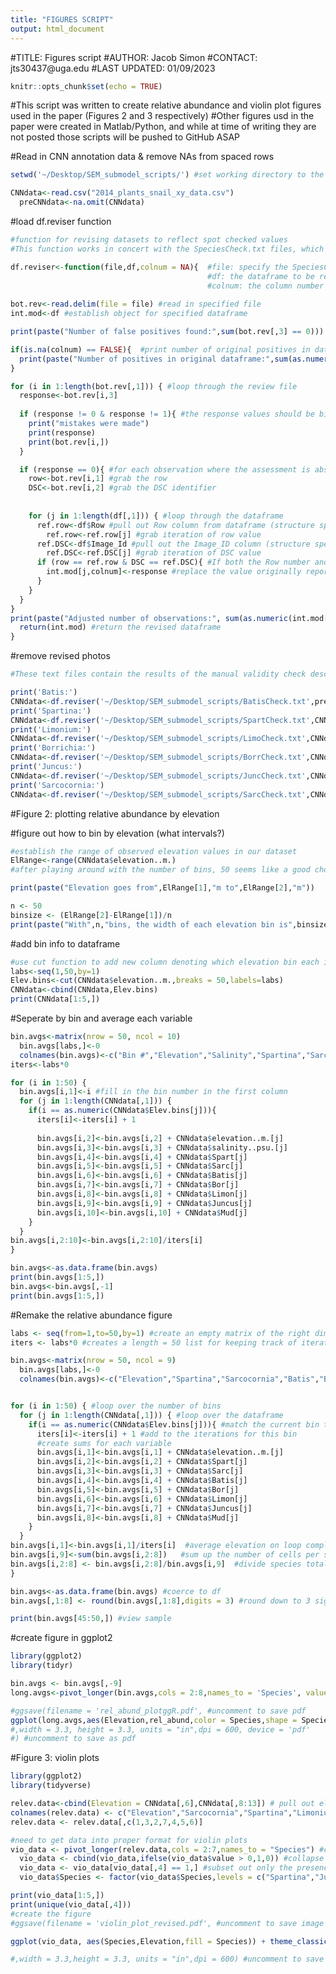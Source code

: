 ```yaml
---
title: "FIGURES SCRIPT"
output: html_document
---
```


#TITLE: Figures script
#AUTHOR: Jacob Simon
#CONTACT: jts30437@uga.edu
#LAST UPDATED: 01/09/2023

```r
knitr::opts_chunk$set(echo = TRUE)
```
#This script was written to create relative abundance and violin plot figures used in the paper (Figures 2 and 3 respectively)
#Other figures usd in the paper were created in Matlab/Python, and while at time of writing they are not posted those scripts will be pushed to GitHub ASAP

#Read in CNN annotation data & remove NAs from spaced rows
```r
setwd('~/Desktop/SEM_submodel_scripts/') #set working directory to the cloned repository

CNNdata<-read.csv("2014_plants_snail_xy_data.csv") 
  preCNNdata<-na.omit(CNNdata)
```
#load df.reviser function
```r
#function for revising datasets to reflect spot checked values
#This function works in concert with the SpeciesCheck.txt files, which contain the values of the manually checked bottom 5th percentile of each species

df.reviser<-function(file,df,colnum = NA){  #file: specify the SpeciesCheck.txt file to use
                                            #df: the dataframe to be revised
                                            #colnum: the column number of the species in question within the specified dataframe
  
bot.rev<-read.delim(file = file) #read in specified file 
int.mod<-df #establish object for specified dataframe

print(paste("Number of false positives found:",sum(bot.rev[,3] == 0))) #print number of false positives identified to console

if(is.na(colnum) == FALSE){  #print number of original positives in dataframe to consoles
  print(paste("Number of positives in original dataframe:",sum(as.numeric(df[,colnum] > 0))))
}

for (i in 1:length(bot.rev[,1])) { #loop through the review file
  response<-bot.rev[i,3]
  
  if (response != 0 & response != 1){ #the response values should be binary (presence/absence within a photo) so if it isn't one of those values something is wrong
    print("mistakes were made")
    print(response)
    print(bot.rev[i,])
  }

  if (response == 0){ #for each observation where the assessment is absent (0)
    row<-bot.rev[i,1] #grab the row
    DSC<-bot.rev[i,2] #grab the DSC identifier
    
    
    for (j in 1:length(df[,1])) { #loop through the dataframe
      ref.row<-df$Row #pull out Row column from dataframe (structure specific to our data file)
        ref.row<-ref.row[j] #grab iteration of row value
      ref.DSC<-df$Image_Id #pull out the Image_ID column (structure specific to data file)
        ref.DSC<-ref.DSC[j] #grab iteration of DSC value
      if (row == ref.row & DSC == ref.DSC){ #If both the Row number and DSC ID match
        int.mod[j,colnum]<-response #replace the value originally reported as 0 
      }
    }
  }
}
print(paste("Adjusted number of observations:", sum(as.numeric(int.mod[,colnum] > 0)))) #print revised number of observations to console
  return(int.mod) #return the revised dataframe
}
```


#remove revised photos
```r
#These text files contain the results of the manual validity check described in the Methods section

print('Batis:')
CNNdata<-df.reviser('~/Desktop/SEM_submodel_scripts/BatisCheck.txt',preCNNdata,12)  #use column 12 for Batis (this is all dataframe dependent)
print('Spartina:')
CNNdata<-df.reviser('~/Desktop/SEM_submodel_scripts/SpartCheck.txt',CNNdata,9)  #use column 9 for Spartina
print('Limonium:')
CNNdata<-df.reviser('~/Desktop/SEM_submodel_scripts/LimoCheck.txt',CNNdata,10)  #use column 10 for Limonium
print('Borrichia:')
CNNdata<-df.reviser('~/Desktop/SEM_submodel_scripts/BorrCheck.txt',CNNdata,11)  #use column 11 for Borr
print('Juncus:')
CNNdata<-df.reviser('~/Desktop/SEM_submodel_scripts/JuncCheck.txt',CNNdata,13)  #use column 13 for Juncus
print('Sarcocornia:')
CNNdata<-df.reviser('~/Desktop/SEM_submodel_scripts/SarcCheck.txt',CNNdata,8)  #use column 8 for Sarcocornia
```
#Figure 2: plotting relative abundance by elevation

#figure out how to bin by elevation (what intervals?)
```r
#establish the range of observed elevation values in our dataset
ElRange<-range(CNNdata$elevation..m.)
#after playing around with the number of bins, 50 seems like a good choice (not too many, gives ~1cm bins)

print(paste("Elevation goes from",ElRange[1],"m to",ElRange[2],"m"))

n <- 50
binsize <- (ElRange[2]-ElRange[1])/n
print(paste("With",n,"bins, the width of each elevation bin is",binsize,"m"))
```
#add bin info to dataframe
```r
#use cut function to add new column denoting which elevation bin each image is in
labs<-seq(1,50,by=1)
Elev.bins<-cut(CNNdata$elevation..m.,breaks = 50,labels=labs)
CNNdata<-cbind(CNNdata,Elev.bins)
print(CNNdata[1:5,])
```

#Seperate by bin and average each variable 
```r

bin.avgs<-matrix(nrow = 50, ncol = 10)
  bin.avgs[labs,]<-0 
  colnames(bin.avgs)<-c("Bin #","Elevation","Salinity","Spartina","Sarcocornia","Batis","Borrichia","Limonium","Juncus","Mud")
iters<-labs*0 

for (i in 1:50) { 
  bin.avgs[i,1]<-i #fill in the bin number in the first column
  for (j in 1:length(CNNdata[,1])) { 
    if(i == as.numeric(CNNdata$Elev.bins[j])){
      iters[i]<-iters[i] + 1 
      
      bin.avgs[i,2]<-bin.avgs[i,2] + CNNdata$elevation..m.[j]
      bin.avgs[i,3]<-bin.avgs[i,3] + CNNdata$salinity..psu.[j]
      bin.avgs[i,4]<-bin.avgs[i,4] + CNNdata$Spart[j]
      bin.avgs[i,5]<-bin.avgs[i,5] + CNNdata$Sarc[j]
      bin.avgs[i,6]<-bin.avgs[i,6] + CNNdata$Batis[j]
      bin.avgs[i,7]<-bin.avgs[i,7] + CNNdata$Bor[j]
      bin.avgs[i,8]<-bin.avgs[i,8] + CNNdata$Limon[j]
      bin.avgs[i,9]<-bin.avgs[i,9] + CNNdata$Juncus[j]
      bin.avgs[i,10]<-bin.avgs[i,10] + CNNdata$Mud[j]
    }
  }
bin.avgs[i,2:10]<-bin.avgs[i,2:10]/iters[i] 
}

bin.avgs<-as.data.frame(bin.avgs)
print(bin.avgs[1:5,])
bin.avgs<-bin.avgs[,-1]
print(bin.avgs[1:5,])
```

#Remake the relative abundance figure
```r
labs <- seq(from=1,to=50,by=1) #create an empty matrix of the right dimensions
iters <- labs*0 #creates a length = 50 list for keeping track of iterations per bin

bin.avgs<-matrix(nrow = 50, ncol = 9)
  bin.avgs[labs,]<-0
  colnames(bin.avgs)<-c("Elevation","Spartina","Sarcocornia","Batis","Borrichia","Limonium","Juncus","Mud","Total_Cells")


for (i in 1:50) { #loop over the number of bins
  for (j in 1:length(CNNdata[,1])) { #loop over the dataframe
    if(i == as.numeric(CNNdata$Elev.bins[j])){ #match the current bin to the image bin numbers
      iters[i]<-iters[i] + 1 #add to the iterations for this bin
      #create sums for each variable
      bin.avgs[i,1]<-bin.avgs[i,1] + CNNdata$elevation..m.[j]
      bin.avgs[i,2]<-bin.avgs[i,2] + CNNdata$Spart[j]
      bin.avgs[i,3]<-bin.avgs[i,3] + CNNdata$Sarc[j]
      bin.avgs[i,4]<-bin.avgs[i,4] + CNNdata$Batis[j]
      bin.avgs[i,5]<-bin.avgs[i,5] + CNNdata$Bor[j]
      bin.avgs[i,6]<-bin.avgs[i,6] + CNNdata$Limon[j]
      bin.avgs[i,7]<-bin.avgs[i,7] + CNNdata$Juncus[j]
      bin.avgs[i,8]<-bin.avgs[i,8] + CNNdata$Mud[j]
    }
  }
bin.avgs[i,1]<-bin.avgs[i,1]/iters[i]  #average elevation on loop completion by dividing by number of items per bin
bin.avgs[i,9]<-sum(bin.avgs[i,2:8])   #sum up the number of cells per species in each bin to get overall totals
bin.avgs[i,2:8] <- bin.avgs[i,2:8]/bin.avgs[i,9]  #divide species totals by overall totals
}

bin.avgs<-as.data.frame(bin.avgs) #coerce to df
bin.avgs[,1:8] <- round(bin.avgs[,1:8],digits = 3) #round down to 3 significant digits

print(bin.avgs[45:50,]) #view sample
```

#create figure in ggplot2
```r
library(ggplot2)
library(tidyr)

bin.avgs <- bin.avgs[,-9]
long.avgs<-pivot_longer(bin.avgs,cols = 2:8,names_to = 'Species', values_to = 'rel_abund') #create long form table for ease of fig creation

#ggsave(filename = 'rel_abund_plotggR.pdf', #uncomment to save pdf
ggplot(long.avgs,aes(Elevation,rel_abund,color = Species,shape = Species)) + theme_classic() + geom_point(size = 1) + geom_line() + ylab("Relative Abundance") + theme(axis.text = element_text(size = 8),axis.title = element_text(size = 8), legend.text = element_text(size = 6),legend.title = element_text(size = 6)) + scale_shape_manual(values = 1:7) + theme(legend.key.width = unit(0.1,"cm"))
#,width = 3.3, height = 3.3, units = "in",dpi = 600, device = 'pdf' 
#) #uncomment to save as pdf
```

#Figure 3: violin plots 
```r
library(ggplot2)
library(tidyverse)

relev.data<-cbind(Elevation = CNNdata[,6],CNNdata[,8:13]) # pull out elevation and species data
colnames(relev.data) <- c("Elevation","Sarcocornia","Spartina","Limonium","Borrichia","Batis","Juncus")
relev.data <- relev.data[,c(1,3,2,7,4,5,6)]

#need to get data into proper format for violin plots
vio_data <- pivot_longer(relev.data,cols = 2:7,names_to = "Species") #create long form table
  vio_data <- cbind(vio_data,ifelse(vio_data$value > 0,1,0)) #collapse cell counts to presence/absence
  vio_data <- vio_data[vio_data[,4] == 1,] #subset out only the presence data
  vio_data$Species <- factor(vio_data$Species,levels = c("Spartina","Juncus","Sarcocornia","Batis","Limonium","Borrichia"))  #factor by species name

print(vio_data[1:5,])  
print(unique(vio_data[,4]))
#create the figure
#ggsave(filename = 'violin_plot_revised.pdf', #uncomment to save image

ggplot(vio_data, aes(Species,Elevation,fill = Species)) + theme_classic() + geom_violin(scale = 'area',show.legend = FALSE) + scale_fill_manual(values = c("#FB61D7","#53B400","#A58AFF","#F8766D","#00C094","#C49A00")) + scale_y_continuous(name = "Elevation (m)") + theme(axis.text = element_text(size = 6)) + theme(axis.title = element_text(size = 8))

#,width = 3.3,height = 3.3, units = "in",dpi = 600) #uncomment to save image
```

